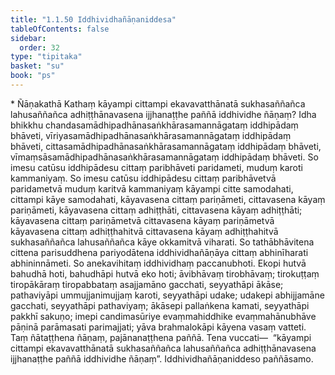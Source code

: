 ```yaml
---
title: "1.1.50 Iddhividhañāṇaniddesa"
tableOfContents: false
sidebar:
  order: 32
type: "tipitaka"
basket: "su"
book: "ps"
---
```



<DynamicBreadcrumb />

<Paragraph type="center" book="ps">
* Ñāṇakathā
</Paragraph>


<Division number="101" book="ps">

<Paragraph number="620" book="ps">
Kathaṃ kāyampi cittampi ekavavatthānatā sukhasaññañca lahusaññañca adhiṭṭhānavasena ijjhanaṭṭhe paññā iddhividhe ñāṇaṃ? Idha bhikkhu chandasamādhipadhānasaṅkhārasamannāgataṃ iddhipādaṃ bhāveti, vīriyasamādhipadhānasaṅkhārasamannāgataṃ iddhipādaṃ bhāveti, cittasamādhipadhānasaṅkhārasamannāgataṃ iddhipādaṃ bhāveti, vīmaṃsāsamādhipadhānasaṅkhārasamannāgataṃ iddhipādaṃ bhāveti. So imesu catūsu iddhipādesu cittaṃ paribhāveti paridameti, muduṃ karoti kammaniyaṃ. So imesu catūsu iddhipādesu cittaṃ paribhāvetvā paridametvā muduṃ karitvā kammaniyaṃ kāyampi citte samodahati, cittampi kāye samodahati, kāyavasena cittaṃ pariṇāmeti, cittavasena kāyaṃ pariṇāmeti, kāyavasena cittaṃ adhiṭṭhāti, cittavasena kāyaṃ adhiṭṭhāti; kāyavasena cittaṃ pariṇāmetvā cittavasena kāyaṃ pariṇāmetvā kāyavasena cittaṃ adhiṭṭhahitvā cittavasena kāyaṃ adhiṭṭhahitvā sukhasaññañca lahusaññañca kāye okkamitvā viharati. So tathābhāvitena cittena parisuddhena pariyodātena iddhividhañāṇāya cittaṃ abhinīharati abhininnāmeti. So anekavihitaṃ iddhividhaṃ paccanubhoti.
</Paragraph>

</Division>
<Division number="102" book="ps">

<Paragraph number="621" book="ps">
Ekopi hutvā bahudhā hoti, bahudhāpi hutvā eko hoti; āvibhāvaṃ tirobhāvaṃ; tirokuṭṭaṃ tiropākāraṃ tiropabbataṃ asajjamāno gacchati, seyyathāpi ākāse; pathaviyāpi ummujjanimujjaṃ karoti, seyyathāpi udake; udakepi abhijjamāne gacchati, seyyathāpi pathaviyaṃ; ākāsepi pallaṅkena kamati, seyyathāpi pakkhī sakuṇo; imepi candimasūriye evaṃmahiddhike evaṃmahānubhāve pāṇinā parāmasati parimajjati; yāva brahmalokāpi kāyena vasaṃ vatteti. Taṃ ñātaṭṭhena ñāṇaṃ, pajānanaṭṭhena paññā. Tena vuccati—  “kāyampi cittampi ekavavatthānatā sukhasaññañca lahusaññañca adhiṭṭhānavasena ijjhanaṭṭhe paññā iddhividhe ñāṇaṃ”.

</Paragraph>
</Division>

<Paragraph number="622" type="center" book="ps">
Iddhividhañāṇaniddeso paññāsamo.
</Paragraph>
